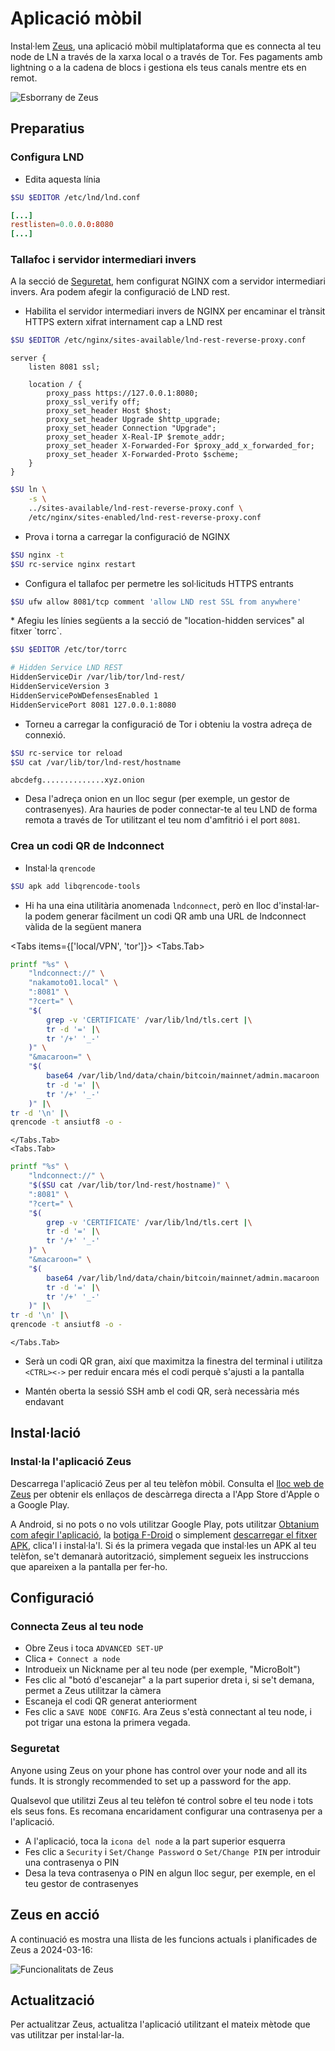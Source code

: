 
# Aplicació mòbil

Instal·lem [Zeus](https://zeusln.app), una aplicació mòbil multiplataforma que
es connecta al teu node de LN a través de la xarxa local o a través de Tor. Fes
pagaments amb lightning o a la cadena de blocs i gestiona els teus canals mentre
ets en remot.

![Esborrany de Zeus](/img/lightning/mobileapp/zeus.webp)

## Preparatius

### Configura LND

* Edita aquesta línia

```sh copy
$SU $EDITOR /etc/lnd/lnd.conf
```

```conf filename="/etc/lnd/lnd.conf" {2}
[...]
restlisten=0.0.0.0:8080
[...]
```

### Tallafoc i servidor intermediari invers

A la secció de [Seguretat](/system/security#nginx), hem configurat NGINX com a
servidor intermediari invers. Ara podem afegir la configuració de LND rest.

* Habilita el servidor intermediari invers de NGINX per encaminar el trànsit
HTTPS extern xifrat internament cap a LND rest

```sh copy
$SU $EDITOR /etc/nginx/sites-available/lnd-rest-reverse-proxy.conf
```

```nginx copy filename="/etc/nginx/sites-available/lnd-rest-reverse-proxy.conf" showLineNumbers
server {
    listen 8081 ssl;

    location / {
        proxy_pass https://127.0.0.1:8080;
        proxy_ssl_verify off;
        proxy_set_header Host $host;
        proxy_set_header Upgrade $http_upgrade;
        proxy_set_header Connection "Upgrade";
        proxy_set_header X-Real-IP $remote_addr;
        proxy_set_header X-Forwarded-For $proxy_add_x_forwarded_for;
        proxy_set_header X-Forwarded-Proto $scheme;
    }
}
```

```sh copy
$SU ln \
    -s \
    ../sites-available/lnd-rest-reverse-proxy.conf \
    /etc/nginx/sites-enabled/lnd-rest-reverse-proxy.conf
```

* Prova i torna a carregar la configuració de NGINX

```sh copy
$SU nginx -t
$SU rc-service nginx restart

```

* Configura el tallafoc per permetre les sol·licituds HTTPS entrants

```sh copy
$SU ufw allow 8081/tcp comment 'allow LND rest SSL from anywhere'
```

<FAQBox title="Accés remot per Tor">
* Afegiu les línies següents a la secció de "location-hidden services" al fitxer
`torrc`.

```sh copy
$SU $EDITOR /etc/tor/torrc
```

```sh copy filename="/etc/tor/torrc"
# Hidden Service LND REST
HiddenServiceDir /var/lib/tor/lnd-rest/
HiddenServiceVersion 3
HiddenServicePoWDefensesEnabled 1
HiddenServicePort 8081 127.0.0.1:8080
```

* Torneu a carregar la configuració de Tor i obteniu la vostra adreça de
connexió.

```sh copy
$SU rc-service tor reload
$SU cat /var/lib/tor/lnd-rest/hostname
```

```output filename="output"
abcdefg..............xyz.onion
```

* Desa l'adreça onion en un lloc segur (per exemple, un gestor de contrasenyes).
Ara hauries de poder connectar-te al teu LND de forma remota a través de Tor
utilitzant el teu nom d'amfitrió i el port `8081`.
</FAQBox>

### Crea un codi QR de lndconnect

* Instal·la `qrencode`

```sh copy
$SU apk add libqrencode-tools
```

* Hi ha una eina utilitària anomenada `lndconnect`, però en lloc d'instal·lar-la
podem generar fàcilment un codi QR amb una URL de lndconnect vàlida de la
següent manera

<Tabs items={['local/VPN', 'tor']}>
    <Tabs.Tab>
```sh copy
printf "%s" \
    "lndconnect://" \
    "nakamoto01.local" \
    ":8081" \
    "?cert=" \
    "$(
        grep -v 'CERTIFICATE' /var/lib/lnd/tls.cert |\
        tr -d '=' |\
        tr '/+' '_-'
    )" \
    "&macaroon=" \
    "$(
        base64 /var/lib/lnd/data/chain/bitcoin/mainnet/admin.macaroon |\
        tr -d '=' |\
        tr '/+' '_-'
    )" |\
tr -d '\n' |\
qrencode -t ansiutf8 -o -
```
    </Tabs.Tab>
    <Tabs.Tab>
```sh copy
printf "%s" \
    "lndconnect://" \
    "$($SU cat /var/lib/tor/lnd-rest/hostname)" \
    ":8081" \
    "?cert=" \
    "$(
        grep -v 'CERTIFICATE' /var/lib/lnd/tls.cert |\
        tr -d '=' |\
        tr '/+' '_-'
    )" \
    "&macaroon=" \
    "$(
        base64 /var/lib/lnd/data/chain/bitcoin/mainnet/admin.macaroon |\
        tr -d '=' |\
        tr '/+' '_-'
    )" |\
tr -d '\n' |\
qrencode -t ansiutf8 -o -
```
    </Tabs.Tab>
</Tabs>

* Serà un codi QR gran, així que maximitza la finestra del terminal i utilitza
`<CTRL><->` per reduir encara més el codi perquè s'ajusti a la pantalla

* Mantén oberta la sessió SSH amb el codi QR, serà necessària més endavant

## Instal·lació

### Instal·la l'aplicació Zeus

Descarrega l'aplicació Zeus per al teu telèfon mòbil. Consulta el [lloc web de
Zeus](https://zeusln.app) per obtenir els enllaços de descàrrega directa a l'App
Store d'Apple o a Google Play.

A Android, si no pots o no vols utilitzar Google Play, pots utilitzar
[Obtanium](https://github.com/ImranR98/Obtainium) [com afegir
l'aplicació](https://github.com/ImranR98/Obtainium/wiki#add-app-page), la
[botiga F-Droid](https://f-droid.org/en/packages/app.zeusln.zeus) o simplement
[descarregar el fitxer APK](https://zeusln.app), clica'l i instal·la'l. Si és la
primera vegada que instal·les un APK al teu telèfon, se't demanarà autorització,
simplement segueix les instruccions que apareixen a la pantalla per fer-ho.

## Configuració

### Connecta Zeus al teu node

* Obre Zeus i toca `ADVANCED SET-UP`
* Clica `+ Connect a node`
* Introdueix un Nickname per al teu node (per exemple, "MicroBolt")
* Fes clic al "botó d'escanejar" a la part superior dreta i, si se't demana,
permet a Zeus utilitzar la càmera
* Escaneja el codi QR generat anteriorment
* Fes clic a `SAVE NODE CONFIG`. Ara Zeus s'està connectant al teu node, i pot
trigar una estona la primera vegada.

### Seguretat

Anyone using Zeus on your phone has control over your node and all its funds. It
is strongly recommended to set up a password for the app.

Qualsevol que utilitzi Zeus al teu telèfon té control sobre el teu node i tots
els seus fons. Es recomana encaridament configurar una contrasenya per a
l'aplicació.

* A l'aplicació, toca la `icona del node` a la part superior esquerra
* Fes clic a `Security` i `Set/Change Password` o `Set/Change PIN` per introduir
una contrasenya o PIN
* Desa la teva contrasenya o PIN en algun lloc segur, per exemple, en el teu
gestor de contrasenyes

## Zeus en acció

A continuació es mostra una llista de les funcions actuals i planificades de
Zeus a 2024-03-16:

![Funcionalitats de Zeus](/img/lightning/mobileapp/zeus-features.webp)

## Actualització

Per actualitzar Zeus, actualitza l'aplicació utilitzant el mateix mètode que vas
utilitzar per instal·lar-la.